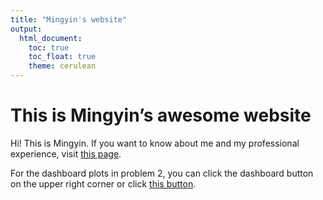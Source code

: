 ```yaml
---
title: "Mingyin's website"
output: 
  html_document:
    toc: true
    toc_float: true
    theme: cerulean
---
```


# This is Mingyin's awesome website


Hi! This is Mingyin. If you want to know about me and my professional experience,  visit [this page](about.html).

For the dashboard plots in problem 2, you can click the dashboard button on the upper right corner or click [this button](dashboard.html).